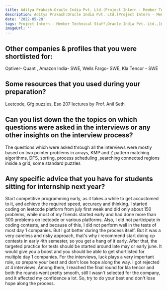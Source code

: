 ```yaml
---
title: Aditya Prakash:Oracle India Pvt. Ltd.(Project Intern - Member Technical Staff)
description: Aditya Prakash:Oracle India Pvt. Ltd.(Project Intern - Member Technical Staff)
date: '2022-05-20'
tags: Project Intern - Member Technical Staff,Oracle India Pvt. Ltd.,Internship
imageUrl: ''
---
```


## Other companies & profiles that you were shortlisted for:
Optiver- Quant , Amazon India- SWE, Wells Fargo- SWE, Kla Tencor - SWE

## Some resources that you used during your preparation?
Leetcode, Gfg puzzles, Eso 207 lectures by Prof. Anil Seth

## Can you list down the the topics on which questions were asked in the interviews or any other insights on the interview process?
The questions which were asked through all the interviews were mostly based on two pointer problems in arrays, KMP and Z pattern matching algorithms, DFS, sorting, process scheduling ,searching connected regions inside a grid, some standard puzzles
## Any specific advice that you have for students sitting for internship next year?
Start competitive programming early, as it takes a while to get accustomed to it, and achieve the required speed, accuracy and thinking. I started coding on leetcode platform from july first week and did only about 150 problems, while most of my friends started early and had done more than 300 problems on leetcode or various platforms. Also, I did not participate in coding contests, and because of this, I did not perform well in the tests of most day 1 companies. But I got better during the process itself. But it was a very careless and risky approach, that's why i recommend start doing cp contests in early 4th semester, so you get a hang of it early. After that, the targeted practice for tests should be started around late may or early june. It would give you a boost and you should be able to get shortlisted for multiple day 1 companies. 
For the interviews, luck plays a very important role, so prepare your best and don't lose hope along the way. I got rejected at 4 interviews. Among them, I reached the final round for kla tencor and both the rounds went pretty smooth, still I wasn't selected for the company, and it affected my confidence a lot. So, try to do your best and don't lose hope along the process.

